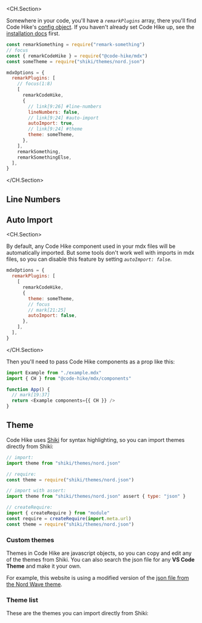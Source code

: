 <CH.Section>

Somewhere in your code, you'll have a _`remarkPlugins`_ array, there you'll find Code Hike's [config object](focus://9:13). If you haven't already set Code Hike up, see the [installation docs](installation) first.

```js your.config.js
const remarkSomething = require("remark-something")
// focus
const { remarkCodeHike } = require("@code-hike/mdx")
const someTheme = require("shiki/themes/nord.json")

mdxOptions = {
  remarkPlugins: [
    // focus(1:8)
    [
      remarkCodeHike,
      {
        // link[9:26] #line-numbers
        lineNumbers: false,
        // link[9:24] #auto-import
        autoImport: true,
        // link[9:24] #theme
        theme: someTheme,
      },
    ],
    remarkSomething,
    remarkSomethingElse,
  ],
}
```

</CH.Section>

## Line Numbers

<LineNumbersSection />

## Auto Import

<CH.Section>

By default, any Code Hike component used in your mdx files will be automatically imported. But some tools don't work well with imports in mdx files, so you can disable this feature by setting _`autoImport: false`_.

```js
mdxOptions = {
  remarkPlugins: [
    [
      remarkCodeHike,
      {
        theme: someTheme,
        // focus
        // mark[21:25]
        autoImport: false,
      },
    ],
  ],
}
```

</CH.Section>

Then you'll need to pass Code Hike components as a prop like this:

```js
import Example from "./example.mdx"
import { CH } from "@code-hike/mdx/components"

function App() {
  // mark[19:37]
  return <Example components={{ CH }} />
}
```

## Theme

Code Hike uses [Shiki](https://github.com/shikijs/shiki) for syntax highlighting, so you can import themes directly from Shiki:

```js
// import:
import theme from "shiki/themes/nord.json"

// require:
const theme = require("shiki/themes/nord.json")

// import with assert:
import theme from "shiki/themes/nord.json" assert { type: "json" }

// createRequire:
import { createRequire } from "module"
const require = createRequire(import.meta.url)
const theme = require("shiki/themes/nord.json")
```

### Custom themes

Themes in Code Hike are javascript objects, so you can copy and edit any of the themes from Shiki. You can also search the json file for any **VS Code Theme** and make it your own.

For example, this website is using a modified version of the [json file from the Nord Wave theme](https://github.com/dimitrisnl/nord-wave/blob/master/themes/Nord%20Wave-color-theme.json).

### Theme list

These are the themes you can import directly from Shiki:

<CodeSection />
